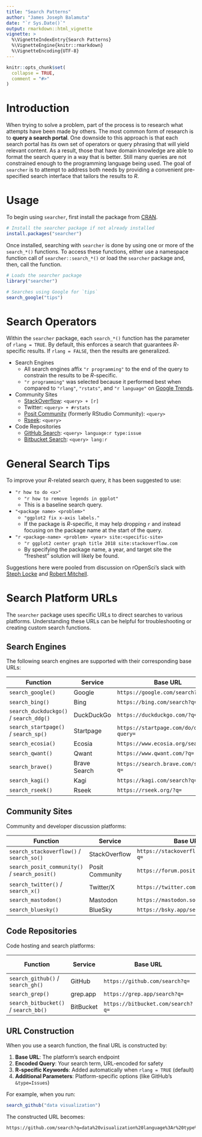 ```yaml
---
title: "Search Patterns"
author: "James Joseph Balamuta"
date: "`r Sys.Date()`"
output: rmarkdown::html_vignette
vignette: >
  %\VignetteIndexEntry{Search Patterns}
  %\VignetteEngine{knitr::rmarkdown}
  %\VignetteEncoding{UTF-8}
---
```


```r
knitr::opts_chunk$set(
  collapse = TRUE,
  comment = "#>"
)
```

# Introduction

When trying to solve a problem, part of the process is to research what attempts
have been made by others. The most common form of research is to **query
a search portal**. One downside to this approach is that each search portal has
its own set of operators or query phrasing that will yield relevant content.
As a result, those that have domain knowledge are able to format the
search query in a way that is better. Still many queries are not constrained
enough to the programming language being used. The goal of `searcher` is to
attempt to address both needs by providing a convenient pre-specified search
interface that tailors the results to _R_.

# Usage

To begin using `searcher`, first install the package from
[CRAN](https://CRAN.R-project.org/package=searcher).

```r
# Install the searcher package if not already installed
install.packages("searcher")
```

Once installed, searching with `searcher` is done by using one or more of the
`search_*()` functions. To access these functions, either use a namespace 
function call of `searcher::search_*()` or load the `searcher` package and,
then, call the function.

```r
# Loads the searcher package
library("searcher")

# Searches using Google for `tips`
search_google("tips")
```


# Search Operators

Within the `searcher` package, each `search_*()` function has the parameter
of `rlang = TRUE`. By default, this enforces a search that guarantees
_R_-specific results. If `rlang = FALSE`, then the results are generalized.

- Search Engines
   - All search engines affix `"r programming"` to the end of the query to 
     constrain the results to be _R_-specific.
   - `"r programming"` was selected because it performed best when compared
     to `"rlang"`, `"rstats"`, and `"r language"` on [Google Trends](https://trends.google.com/trends/).
- Community Sites
   - [StackOverflow](https://stackoverflow.com/): ` <query> + [r]`
   - Twitter: `<query> + #rstats`
   - [Posit Community](https://forum.posit.co/search) (formerly RStudio Community): `<query>`
   - [Rseek](https://rseek.org/): `<query>`
- Code Repositories
   - [GitHub Search](https://github.com/search): `<query> language:r type:issue`
   - [Bitbucket Search](https://bitbucket.org/search): `<query> lang:r`

# General Search Tips

To improve your _R_-related search query, it has been suggested to use: 

- `"r how to do <x>"`
    - `"r how to remove legends in ggplot"`
    - This is a baseline search query.
- `"<package name> <problem>"`
    - `"ggplot2 fix x-axis labels."`
    - If the package is _R_-specific, it may help dropping `r` and instead
      focusing on the package name at the start of the query.
- `"r <package-name> <problem> <year> site:<specific-site>`
    - `"r ggplot2 center graph title 2018 site:stackoverflow.com`
    - By specifying the package name, a year, and target site the "freshest" 
      solution will likely be found.
  
Suggestions here were pooled from discussion on rOpenSci's slack with
[Steph Locke](https://itsalocke.com/blog/) and 
[Robert Mitchell](https://robertmitchellv.com/).

# Search Platform URLs

The `searcher` package uses specific URLs to direct searches to various
platforms. Understanding these URLs can be helpful for troubleshooting 
or creating custom search functions.

## Search Engines

The following search engines are supported with their corresponding base URLs:

| Function | Service | Base URL |
|----------|---------|----------|
| `search_google()` | Google | `https://google.com/search?q=` |
| `search_bing()` | Bing | `https://bing.com/search?q=` |
| `search_duckduckgo()` / `search_ddg()` | DuckDuckGo | `https://duckduckgo.com/?q=` |
| `search_startpage()` / `search_sp()` | Startpage | `https://startpage.com/do/dsearch?query=` |
| `search_ecosia()` | Ecosia | `https://www.ecosia.org/search?q=` |
| `search_qwant()` | Qwant | `https://www.qwant.com/?q=` |
| `search_brave()` | Brave Search | `https://search.brave.com/search?q=` |
| `search_kagi()` | Kagi | `https://kagi.com/search?q=` |
| `search_rseek()` | Rseek | `https://rseek.org/?q=` |

## Community Sites

Community and developer discussion platforms:

| Function | Service | Base URL |
|----------|---------|----------|
| `search_stackoverflow()` / `search_so()` | StackOverflow | `https://stackoverflow.com/search?q=` |
| `search_posit_community()` / `search_posit()` | Posit Community | `https://forum.posit.co/search?q=` |
| `search_twitter()` / `search_x()` | Twitter/X | `https://twitter.com/search?q=` |
| `search_mastodon()` | Mastodon | `https://mastodon.social/search?q=` |
| `search_bluesky()` | BlueSky | `https://bsky.app/search?q=` |

## Code Repositories

Code hosting and search platforms:

| Function | Service | Base URL | Additional Parameters |
|----------|---------|----------|----------------------|
| `search_github()` / `search_gh()` | GitHub | `https://github.com/search?q=` | `&type=Issues` |
| `search_grep()` | grep.app | `https://grep.app/search?q=` | N/A |
| `search_bitbucket()` / `search_bb()` | BitBucket | `https://bitbucket.com/search?q=` | N/A |

## URL Construction

When you use a search function, the final URL is constructed by:

1. **Base URL**: The platform's search endpoint
2. **Encoded Query**: Your search term, URL-encoded for safety
3. **R-specific Keywords**: Added automatically when `rlang = TRUE` (default)
4. **Additional Parameters**: Platform-specific options (like GitHub's `&type=Issues`)

For example, when you run:

```r
search_github("data visualization")
```

The constructed URL becomes:

```default
https://github.com/search?q=data%20visualization%20language%3Ar%20type%3Aissue&type=Issues
```
